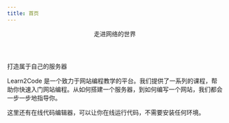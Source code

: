 ```yaml
---
title: 首页
---
```



<Header>走进网络的世界</Header>

<SubHeader>打造属于自己的服务器</SubHeader>

<Description>
  Learn2Code 是一个致力于网站编程教学的平台。我们提供了一系列的课程，帮助你快速入门网站编程。从如何搭建一个服务器，到如何编写一个网站，我们都会一步一步地指导你。

  这里还有在线代码编辑器，可以让你在线运行代码，不需要安装任何环境。
</Description>
